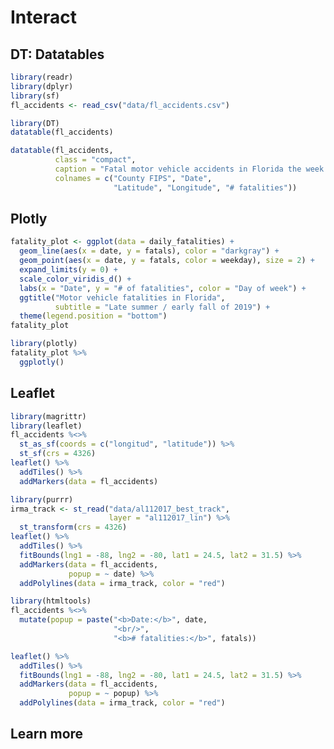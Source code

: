 # Interact

## DT: Datatables

```r
library(readr)
library(dplyr)
library(sf)
fl_accidents <- read_csv("data/fl_accidents.csv") 
```

```r
library(DT)
datatable(fl_accidents)
```


```r
datatable(fl_accidents, 
          class = "compact", 
          caption = "Fatal motor vehicle accidents in Florida the week of Hurricane Irma",
          colnames = c("County FIPS", "Date",
                       "Latitude", "Longitude", "# fatalities"))
```

## Plotly

```r
fatality_plot <- ggplot(data = daily_fatalities) + 
  geom_line(aes(x = date, y = fatals), color = "darkgray") + 
  geom_point(aes(x = date, y = fatals, color = weekday), size = 2) + 
  expand_limits(y = 0) + 
  scale_color_viridis_d() + 
  labs(x = "Date", y = "# of fatalities", color = "Day of week") + 
  ggtitle("Motor vehicle fatalities in Florida",
          subtitle = "Late summer / early fall of 2019") +
  theme(legend.position = "bottom")
fatality_plot
```

```r
library(plotly)
fatality_plot %>% 
  ggplotly()
```


## Leaflet

```r
library(magrittr)
library(leaflet)
fl_accidents %<>% 
  st_as_sf(coords = c("longitud", "latitude")) %>% 
  st_sf(crs = 4326)
leaflet() %>% 
  addTiles() %>% 
  addMarkers(data = fl_accidents)
```

```r
library(purrr)
irma_track <- st_read("data/al112017_best_track", 
                      layer = "al112017_lin") %>% 
  st_transform(crs = 4326)
leaflet() %>% 
  addTiles() %>%
  fitBounds(lng1 = -88, lng2 = -80, lat1 = 24.5, lat2 = 31.5) %>% 
  addMarkers(data = fl_accidents,
             popup = ~ date) %>% 
  addPolylines(data = irma_track, color = "red")
```

```r
library(htmltools)
fl_accidents %<>% 
  mutate(popup = paste("<b>Date:</b>", date, 
                       "<br/>",
                       "<b># fatalities:</b>", fatals))

leaflet() %>% 
  addTiles() %>%
  fitBounds(lng1 = -88, lng2 = -80, lat1 = 24.5, lat2 = 31.5) %>% 
  addMarkers(data = fl_accidents,
             popup = ~ popup) %>% 
  addPolylines(data = irma_track, color = "red")
```


## Learn more